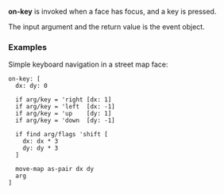 '''on-key''' is invoked when a face has focus, and a key is pressed.

The input argument and the return value is the event object.

===Examples===

Simple keyboard navigation in a street map face:

<pre>
on-key: [
  dx: dy: 0
  
  if arg/key = 'right [dx: 1]
  if arg/key = 'left  [dx: -1]
  if arg/key = 'up    [dy: 1]
  if arg/key = 'down  [dy: -1]
  
  if find arg/flags 'shift [
    dx: dx * 3
    dy: dy * 3
  ]
  
  move-map as-pair dx dy
  arg
]
</pre>